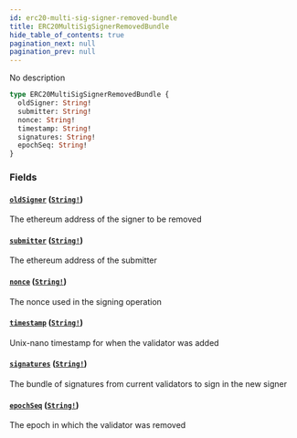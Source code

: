 ```yaml
---
id: erc20-multi-sig-signer-removed-bundle
title: ERC20MultiSigSignerRemovedBundle
hide_table_of_contents: true
pagination_next: null
pagination_prev: null
---
```



No description

```graphql
type ERC20MultiSigSignerRemovedBundle {
  oldSigner: String!
  submitter: String!
  nonce: String!
  timestamp: String!
  signatures: String!
  epochSeq: String!
}
```


### Fields

#### [`oldSigner`](#) ([`String!`](/docs/testnet/graphql/scalars/string))

The ethereum address of the signer to be removed


#### [`submitter`](#) ([`String!`](/docs/testnet/graphql/scalars/string))

The ethereum address of the submitter


#### [`nonce`](#) ([`String!`](/docs/testnet/graphql/scalars/string))

The nonce used in the signing operation


#### [`timestamp`](#) ([`String!`](/docs/testnet/graphql/scalars/string))

Unix-nano timestamp for when the validator was added


#### [`signatures`](#) ([`String!`](/docs/testnet/graphql/scalars/string))

The bundle of signatures from current validators to sign in the new signer


#### [`epochSeq`](#) ([`String!`](/docs/testnet/graphql/scalars/string))

The epoch in which the validator was removed




